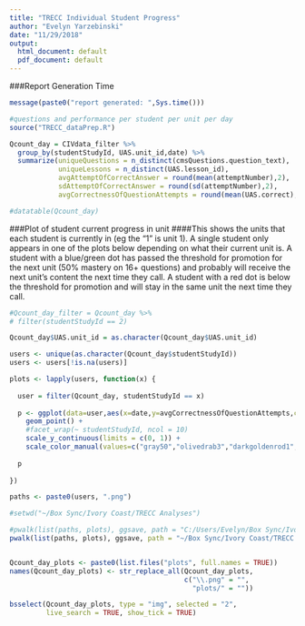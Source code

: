 ```yaml
---
title: "TRECC Individual Student Progress"
author: "Evelyn Yarzebinski"
date: "11/29/2018"
output:
  html_document: default
  pdf_document: default
---
```


###Report Generation Time
```r
message(paste0("report generated: ",Sys.time()))

```

```r
#questions and performance per student per unit per day
source("TRECC_dataPrep.R")

Qcount_day = CIVdata_filter %>%
  group_by(studentStudyId, UAS.unit_id,date) %>%
  summarize(uniqueQuestions = n_distinct(cmsQuestions.question_text),
            uniqueLessons = n_distinct(UAS.lesson_id),
            avgAttemptOfCorrectAnswer = round(mean(attemptNumber),2),
            sdAttemptOfCorrectAnswer = round(sd(attemptNumber),2),
            avgCorrectnessOfQuestionAttempts = round(mean(UAS.correct),2))

#datatable(Qcount_day)
```

###Plot of student current progress in unit
####This shows the units that each student is currently in (eg the "1" is unit 1). A single student only appears in one of the plots below depending on what their current unit is. A student with a blue/green dot has passed the threshold for promotion for the next unit (50% mastery on 16+ questions) and probably will receive the next unit's content the next time they call. A student with a red dot is below the threshold for promotion and will stay in the same unit the next time they call.
```r

#Qcount_day_filter = Qcount_day %>%
# filter(studentStudyId == 2)

Qcount_day$UAS.unit_id = as.character(Qcount_day$UAS.unit_id)

users <- unique(as.character(Qcount_day$studentStudyId))
users <- users[!is.na(users)]

plots <- lapply(users, function(x) {
  
  user = filter(Qcount_day, studentStudyId == x)
  
  p <- ggplot(data=user,aes(x=date,y=avgCorrectnessOfQuestionAttempts,color = UAS.unit_id)) +
    geom_point() +
    #facet_wrap(~ studentStudyId, ncol = 10)
    scale_y_continuous(limits = c(0, 1)) +
    scale_color_manual(values=c("gray50","olivedrab3","darkgoldenrod1","firebrick1"))
  
  p
  
})

paths <- paste0(users, ".png")

#setwd("~/Box Sync/Ivory Coast/TRECC Analyses")

#pwalk(list(paths, plots), ggsave, path = "C:/Users/Evelyn/Box Sync/Ivory Coast/TRECC Analyses/plots", dpi = 300)
pwalk(list(paths, plots), ggsave, path = "~/Box Sync/Ivory Coast/TRECC Analyses/plots", dpi = 200)


Qcount_day_plots <- paste0(list.files("plots", full.names = TRUE))
names(Qcount_day_plots) <- str_replace_all(Qcount_day_plots,
                                           c("\\.png" = "",
                                             "plots/" = ""))

bsselect(Qcount_day_plots, type = "img", selected = "2",
         live_search = TRUE, show_tick = TRUE)

```